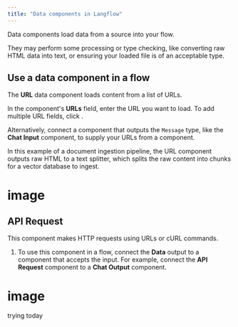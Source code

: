 ```yaml
---
title: "Data components in Langflow"
---
```


Data components load data from a source into your flow.

They may perform some processing or type checking, like converting raw HTML data into text, or ensuring your loaded file is of an acceptable type.

## **Use a data component in a flow**[**​**](https://docs.langflow.org/components-data#use-a-data-component-in-a-flow)

The **URL** data component loads content from a list of URLs.

In the component's **URLs** field, enter the URL you want to load. To add multiple URL fields, click .

Alternatively, connect a component that outputs the `Message` type, like the **Chat Input** component, to supply your URLs from a component.

In this example of a document ingestion pipeline, the URL component outputs raw HTML to a text splitter, which splits the raw content into chunks for a vector database to ingest.

# image

## **API Request**[**​**](https://docs.langflow.org/components-data#api-request)

This component makes HTTP requests using URLs or cURL commands.

1. To use this component in a flow, connect the **Data** output to a component that accepts the input. For example, connect the **API Request** component to a **Chat Output** component.

# image

trying today